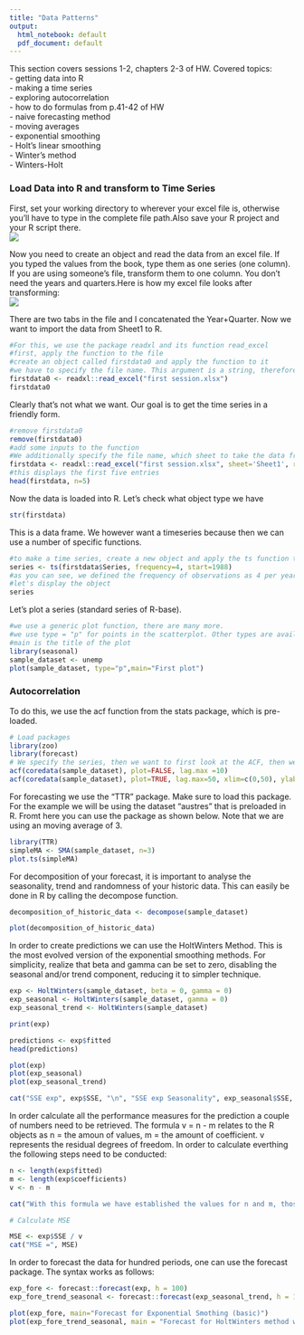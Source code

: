 ```yaml
---
title: "Data Patterns"
output:
  html_notebook: default
  pdf_document: default
---
```

This section covers sessions 1-2, chapters 2-3 of HW.
Covered topics:<br>
- getting data into R <br>
- making a time series <br>
- exploring autocorrelation <br>
- how to do formulas from p.41-42 of HW <br>
- naive forecasting method <br>
- moving averages <br>
- exponential smoothing <br>
- Holt's linear smoothing <br>
- Winter's method <br>
- Winters-Holt <br>

<h3>Load Data into R and transform to Time Series</h3>
First, set your working directory to wherever your excel file is, otherwise you'll have to type in the complete file path.Also save your R project and your R script there.<br>
![](figures/exploringdatapatterns_setworkdir.png)
 

Now you need to create an object and read the data from an excel file. If you typed the values from the book, type them as one series (one column). If you are using someone's file, transform them to one column. You don't need the years and quarters.Here is how my excel file looks after transforming: <br>
![](figures/exploringdatapatterns_excelfile.png)

There are two tabs in the file and I concatenated the Year+Quarter. Now we want to import the data from Sheet1 to R.
```r
#For this, we use the package readxl and its function read_excel
#first, apply the function to the file
#create an object called firstdata0 and apply the function to it
#we have to specify the file name. This argument is a string, therefore use quotation marks ""
firstdata0 <- readxl::read_excel("first session.xlsx")
firstdata0
```
Clearly that's not what we want. Our goal is to get the time series in a friendly form.


```r
#remove firstdata0
remove(firstdata0)
#add some inputs to the function
#We additionally specify the file name, which sheet to take the data from, and the range. Why the range? I only want to get the first column.
firstdata <- readxl::read_excel("first session.xlsx", sheet='Sheet1', range = "A1:A48")
#this displays the first five entries
head(firstdata, n=5)
```

Now the data is loaded into R. Let's check what object type we have
```r
str(firstdata)
```
This is a data frame. We however want a timeseries because then we can use a number of specific functions.
```r
#to make a time series, create a new object and apply the ts function to it like this:
series <- ts(firstdata$Series, frequency=4, start=1988)
#as you can see, we defined the frequency of observations as 4 per year and the starting year as 1988. 
#let's display the object
series
```

Let's plot a series (standard series of R-base).
```r
#we use a generic plot function, there are many more.
#we use type = "p" for points in the scatterplot. Other types are available, use Help in Rstudio(F1) to find out more.
#main is the title of the plot
library(seasonal)
sample_dataset <- unemp
plot(sample_dataset, type="p",main="First plot")


```

<h3> Autocorrelation </h3>

To do this, we use the acf function from the stats package, which is pre-loaded.
```r
# Load packages
library(zoo)
library(forecast)
# We specify the series, then we want to first look at the ACF, then we want to see it plotted. All until lag 10. Coredata is used to extract the timeseries plainly. 
acf(coredata(sample_dataset), plot=FALSE, lag.max =10)
acf(coredata(sample_dataset), plot=TRUE, lag.max=50, xlim=c(0,50), ylab="Auto Correlogram", xlab="Lags in Quaterlies")

```

For forecasting we use the "TTR" package. Make sure to load this package. For the example we will be using the dataset "austres" that is preloaded in R. Fromt here you can use the package as shown below. Note that we are using an moving average of 3. 

```r
library(TTR)
simpleMA <- SMA(sample_dataset, n=3)
plot.ts(simpleMA)
```

For decomposition of your forecast, it is important to analyse the seasonality, trend and randomness of your historic data. This can easily be done in R by calling the decompose function. 

```r
decomposition_of_historic_data <- decompose(sample_dataset)

plot(decomposition_of_historic_data)
```

In order to create predictions we can use the HoltWinters Method. This is the most evolved version of the exponential smoothing methods. For simplicity, realize that beta and gamma can be set to zero, disabling the seasonal and/or trend component, reducing it to simpler technique.

```r
exp <- HoltWinters(sample_dataset, beta = 0, gamma = 0)
exp_seasonal <- HoltWinters(sample_dataset, gamma = 0)
exp_seasonal_trend <- HoltWinters(sample_dataset)

print(exp)

predictions <- exp$fitted
head(predictions)

plot(exp)
plot(exp_seasonal)
plot(exp_seasonal_trend)

cat("SSE exp", exp$SSE, "\n", "SSE exp Seasonality", exp_seasonal$SSE, "\n", "SSE exp Seasonality and Trend", exp_seasonal_trend$SSE, "\n")

```

In order calculate all the performance measures for the prediction a couple of numbers need to be retrieved. The formula v = n - m relates to the R objects as n = the amoun of values, m = the amount of coefficient. v represents the residual degrees of freedom. In order to calculate everthing the following steps need to be conducted: 

```r
n <- length(exp$fitted)
m <- length(exp$coefficients)
v <- n - m 

cat("With this formula we have established the values for n and m, those being", n, "and", m, "therefore we can calculate v by substraction.", "V is", v)

# Calculate MSE

MSE <- exp$SSE / v
cat("MSE =", MSE)
```



In order to forecast the data for hundred periods, one can use the forecast package. The syntax works as follows:

```r
exp_fore <- forecast::forecast(exp, h = 100)
exp_fore_trend_seasonal <- forecast::forecast(exp_seasonal_trend, h = 100)

plot(exp_fore, main="Forecast for Exponential Smothing (basic)")
plot(exp_fore_trend_seasonal, main = "Forecast for HoltWinters method with Trend and Seasonality")
```


